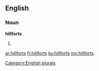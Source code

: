 ==English==

===Noun===
'''hillforts'''

# {{plural of|hillfort}}

[[Category:English plurals]]

[[ar:hillforts]]
[[fr:hillforts]]
[[ku:hillforts]]
[[my:hillforts]]